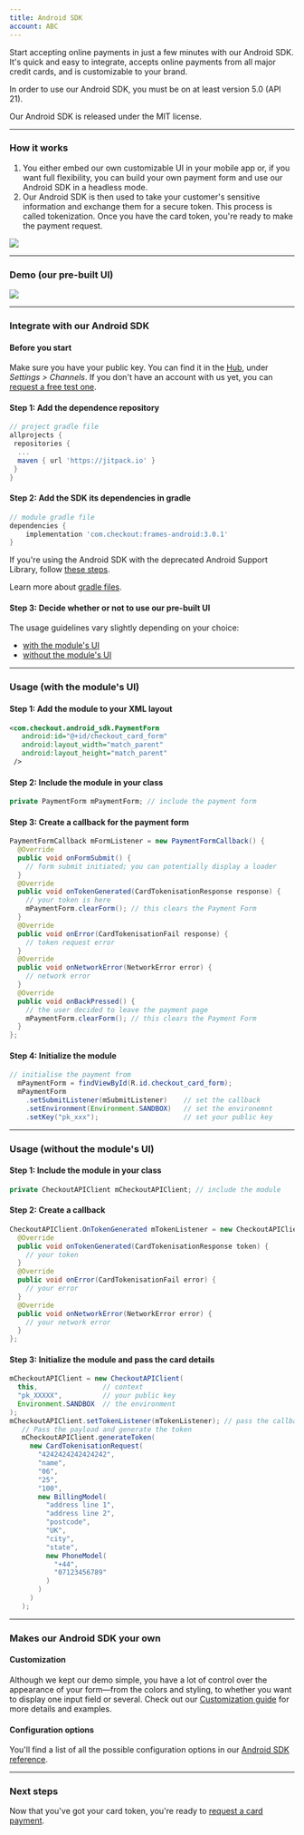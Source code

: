 ```yaml
--- 
title: Android SDK
account: ABC
---
```


Start accepting online payments in just a few minutes with our Android SDK. It's quick and easy to integrate, accepts online payments from all major credit cards, and is customizable to your brand.

<TipBox variant="note" title="Minimum requirements">

In order to use our Android SDK, you must be on at least version 5.0 (API 21).

</TipBox>

<TipBox variant="info" >

Our Android SDK is released under the MIT license.

</TipBox>

---

### How it works

1. You either embed our own customizable UI in your mobile app or, if you want full flexibility, you can build your own payment form and use our Android SDK in a headless mode.
2. Our Android SDK is then used to take your customer's sensitive information and exchange them for a secure token. This process is called tokenization. Once you have the card token, you're ready to make the payment request.

<img src="/docs/Integrate/SDKS/Android SDK/Android.png" withFullscreenPreview/>

---

### Demo (our pre-built UI)

<img maxWidth={170} src="/docs/Integrate/SDKS/Android SDK/android-demo.gif" />

---

### Integrate with our Android SDK

#### Before you start

Make sure you have your public key. You can find it in the [Hub](https://hub.checkout.com/), under _Settings > Channels_. If you don't have an account with us yet, you can [request a free test one](https://www.checkout.com/get-test-account).

#### Step 1: Add the dependence repository

```groovy
// project gradle file
allprojects {
 repositories {
  ...
  maven { url 'https://jitpack.io' }
 }
}
```

#### Step 2: Add the SDK its dependencies in gradle

```groovy
// module gradle file
dependencies {
    implementation 'com.checkout:frames-android:3.0.1'
}
```

<TipBox variant="info" >

If you're using the Android SDK with the deprecated Android Support Library, follow [these steps](https://github.com/checkout/frames-android/blob/master/readme-docs/archive/readme-v2-releases.md#releases-up-to-220).

</TipBox>

<TipBox variant="success" >

Learn more about [gradle files](https://developer.android.com/studio/build).

</TipBox>

#### Step 3: Decide whether or not to use our pre-built UI

The usage guidelines vary slightly depending on your choice:

- [with the module's UI](https://docs.checkout.com/integrate/frames-for-android#FramesforAndroid-with-UI)
- [without the module's UI](https://docs.checkout.com/integrate/frames-for-android#FramesforAndroid-without-UI)

---

### Usage (with the module's UI)

#### Step 1: Add the module to your XML layout

```xml
<com.checkout.android_sdk.PaymentForm
   android:id="@+id/checkout_card_form"
   android:layout_width="match_parent"
   android:layout_height="match_parent"
 />
```

#### Step 2: Include the module in your class

```java
private PaymentForm mPaymentForm; // include the payment form
```

#### Step 3: Create a callback for the payment form

```java
PaymentFormCallback mFormListener = new PaymentFormCallback() {
  @Override
  public void onFormSubmit() {
    // form submit initiated; you can potentially display a loader
  }
  @Override
  public void onTokenGenerated(CardTokenisationResponse response) {
    // your token is here
    mPaymentForm.clearForm(); // this clears the Payment Form
  }
  @Override
  public void onError(CardTokenisationFail response) {
    // token request error
  }
  @Override
  public void onNetworkError(NetworkError error) {
    // network error
  }
  @Override
  public void onBackPressed() {
    // the user decided to leave the payment page
    mPaymentForm.clearForm(); // this clears the Payment Form
  }
};
```

#### Step 4: Initialize the module

```java
// initialise the payment from
  mPaymentForm = findViewById(R.id.checkout_card_form);
  mPaymentForm
    .setSubmitListener(mSubmitListener)    // set the callback
    .setEnvironment(Environment.SANDBOX)   // set the environemnt
    .setKey("pk_xxx");                     // set your public key
```

---

### Usage (without the module's UI)

#### Step 1: Include the module in your class

```java
private CheckoutAPIClient mCheckoutAPIClient; // include the module
```

#### Step 2: Create a callback

```java
CheckoutAPIClient.OnTokenGenerated mTokenListener = new CheckoutAPIClient.OnTokenGenerated() {
  @Override
  public void onTokenGenerated(CardTokenisationResponse token) {
    // your token
  }
  @Override
  public void onError(CardTokenisationFail error) {
    // your error
  }
  @Override
  public void onNetworkError(NetworkError error) {
    // your network error
  }
};
```

#### Step 3: Initialize the module and pass the card details

```java
mCheckoutAPIClient = new CheckoutAPIClient(
  this,                // context
  "pk_XXXXX",          // your public key
  Environment.SANDBOX  // the environment
);
mCheckoutAPIClient.setTokenListener(mTokenListener); // pass the callback
   // Pass the payload and generate the token
   mCheckoutAPIClient.generateToken(
     new CardTokenisationRequest(
       "4242424242424242",
       "name",
       "06",
       "25",
       "100",
       new BillingModel(
         "address line 1",
         "address line 2",
         "postcode",
         "UK",
         "city",
         "state",
         new PhoneModel(
           "+44",
           "07123456789"
         )
       )
     )
   );
```
---

### Makes our Android SDK your own

#### Customization

Although we kept our demo simple, you have a lot of control over the appearance of your form—from the colors and styling, to whether you want to display one input field or several. Check out our [Customization guide](https://docs.checkout.com/integrate/sdks/android-sdk/customization-guide) for more details and examples.

#### Configuration options

You'll find a list of all the possible configuration options in our [Android SDK reference](https://docs.checkout.com/integrate/sdks/android-sdk/reference).

---

### Next steps

Now that you've got your card token, you're ready to [request a card payment](https://docs.checkout.com/payments/accept-payments/request-a-card-payment).
